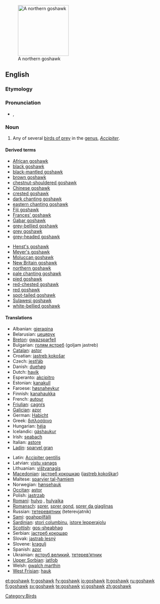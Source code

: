 {{wikipedia}}
[[Image:Northern_Goshawk_ad_M2.jpg|thumb|right|160px|A northern goshawk]]
==English==

===Etymology===
{{etystub}}

===Pronunciation===
* {{a|UK}} {{IPA|/ˈgɒshɔːk/}}, {{SAMPA|/"gQshO:k/}}

===Noun===
{{en-noun}}

# Any of several [[bird of prey|birds of prey]] in the [[genus]], ''[[Accipiter]]''.

====Derived terms====
{{rel-top|terms derived from ''goshawk''}}
* [[African goshawk]]
* [[black goshawk]]
* [[black-mantled goshawk]]
* [[brown goshawk]]
* [[chestnut-shouldered goshawk]]
* [[Chinese goshawk]]
* [[crested goshawk]]
* [[dark chanting goshawk]]
* [[eastern chanting goshawk]]
* [[Fiji goshawk]]
* [[Frances' goshawk]]
* [[Gabar goshawk]]
* [[grey-bellied goshawk]]
* [[grey goshawk]]
* [[grey-headed goshawk]]
{{rel-mid}}
* [[Henst's goshawk]]
* [[Meyer's goshawk]]
* [[Moluccan goshawk]]
* [[New Britain goshawk]]
* [[northern goshawk]]
* [[pale chanting goshawk]]
* [[pied goshawk]]
* [[red-chested goshawk]]
* [[red goshawk]]
* [[spot-tailed goshawk]]
* [[Sulawesi goshawk]]
* [[white-bellied goshawk]]
{{rel-bottom}}

====Translations====
{{trans-top|bird of prey}}
* Albanian: [[gjeraqina]]
* Belarusian: [[цецярук]]
* [[Breton]]: [[gwazsparfell]]
* Bulgarian: [[голям ястреб]] (goljam jastreb)
* [[Catalan]]: [[astor]]
* Croatian: [[jastreb kokošar]]
* Czech: [[jestřáb]]
* Danish: [[duehøg]]
* Dutch: [[havik]] {{m}}
* Esperanto: [[akcipitro]]
* Estonian: [[kanakull]]
* Faroese: [[høsnaheykur]]
* Finnish: [[kanahaukka]]
* French: [[autour]] {{m}}
* [[Friulian]]: [[cagnŕs]]
* [[Galician]]: [[azor]]
* German: [[Habicht]] {{m}}
* Greek: [[διπλοσάινο]]
* Hungarian: [[héja]]
* Icelandic: [[gáshaukur]]
* Irish: [[seabach]]
* Italian: [[astore]] {{m}}
* [[Ladin]]: [[sparvel gran]]
{{trans-mid}}
* Latin: [[Accipiter gentilis]]
* Latvian: [[vistu vanags]]
* Lithuanian: [[vištvanagis]]
* [[Macedonian]]: [[jастреб кокошкар]] ([[jastreb kokoškar]])
* Maltese: [[sparvier tal-ħamiem]]
* Norwegian: [[hønsehauk]]
* [[Occitan]]: [[astor]]
* Polish: [[jastrząb]]
* [[Romani]]: [[hulyo]] {{m}}, [[hulyaika]] {{f}}
* [[Romansch]]: [[sprer]], [[sprer gond]], [[sprer da giaglinas]]
* Russian: [[тетеревятник]] (teterevjatnik)
* [[Sami]]: [[goahppilfálli]]
* [[Sardinian]]: [[stori columbinu]], [[istore lepperajolu]]
* [[Scottish]]: [[gos-sheabhag]]
* Serbian: [[jастреб кокошар]]
* Slovak: [[jastrab lesný]]
* Slovene: [[kragulj]]
* Spanish: [[azor]] {{m}}
* Ukrainian: [[яструб великий]], [[тетерев’ятник]]
* [[Upper Sorbian]]: [[jatřob]]
* Welsh: [[gwalch marthin]]
* [[West Frisian]]: [[hauk]]
{{trans-bottom}}

[[Category:Birds]]

[[et:goshawk]]
[[fr:goshawk]]
[[fy:goshawk]]
[[io:goshawk]]
[[lt:goshawk]]
[[ru:goshawk]]
[[fi:goshawk]]
[[sv:goshawk]]
[[te:goshawk]]
[[vi:goshawk]]
[[zh:goshawk]]